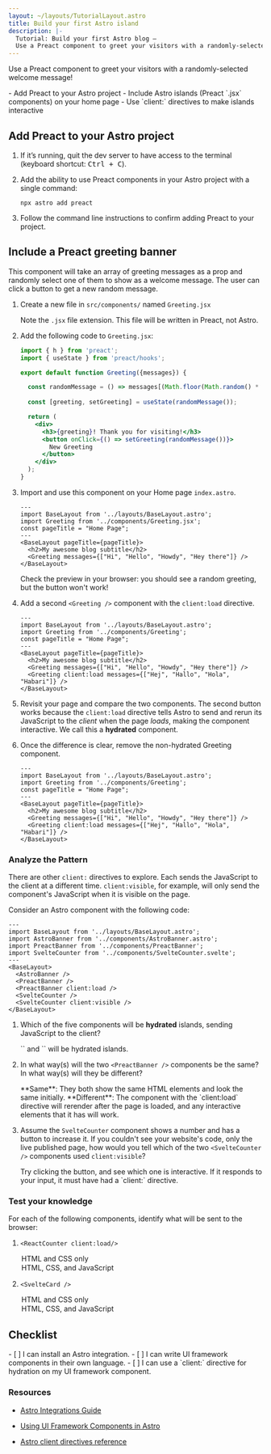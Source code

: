 ```yaml
---
layout: ~/layouts/TutorialLayout.astro
title: Build your first Astro island
description: |-
  Tutorial: Build your first Astro blog —
  Use a Preact component to greet your visitors with a randomly-selected message
---
```



 Use a Preact component to greet your visitors with a randomly-selected welcome message!

<PreCheck>
  - Add Preact to your Astro project
  - Include Astro islands (Preact `.jsx` components) on your home page
  - Use `client:` directives to make islands interactive
</PreCheck>

## Add Preact to your Astro project

1. If it’s running, quit the dev server to have access to the terminal (keyboard shortcut: <kbd>Ctrl + C</kbd>).

2. Add the ability to use Preact components in your Astro project with a single command:

    ```shell
    npx astro add preact
    ```

2. Follow the command line instructions to confirm adding Preact to your project.
 

## Include a Preact greeting banner

This component will take an array of greeting messages as a prop and randomly select one of them to show as a welcome message. The user can click a button to get a new random message.

1. Create a new file in `src/components/` named `Greeting.jsx`

    Note the `.jsx` file extension. This file will be written in Preact, not Astro.

2. Add the following code to `Greeting.jsx`:

    ```jsx title="src/components/Greeting.jsx"
    import { h } from 'preact';
    import { useState } from 'preact/hooks';

    export default function Greeting({messages}) {

      const randomMessage = () => messages[(Math.floor(Math.random() * messages.length))];
      
      const [greeting, setGreeting] = useState(randomMessage());

      return (
        <div> 
          <h3>{greeting}! Thank you for visiting!</h3>
          <button onClick={() => setGreeting(randomMessage())}>
            New Greeting
          </button>
        </div>
      );
    }
    ```

3. Import and use this component on your Home page `index.astro`.

    ```astro title="src/pages/index.astro" ins={3,8}
    ---
    import BaseLayout from '../layouts/BaseLayout.astro';
    import Greeting from '../components/Greeting.jsx';
    const pageTitle = "Home Page";
    ---
    <BaseLayout pageTitle={pageTitle}>
      <h2>My awesome blog subtitle</h2>
      <Greeting messages={["Hi", "Hello", "Howdy", "Hey there"]} />
    </BaseLayout>
    ```

    Check the preview in your browser: you should see a random greeting, but the button won't work!


4. Add a second `<Greeting />` component with the `client:load` directive.

    ```astro title="src/pages/index.astro" ins={9} "client:load"
    ---
    import BaseLayout from '../layouts/BaseLayout.astro';
    import Greeting from '../components/Greeting';
    const pageTitle = "Home Page";
    ---
    <BaseLayout pageTitle={pageTitle}>
      <h2>My awesome blog subtitle</h2>
      <Greeting messages={["Hi", "Hello", "Howdy", "Hey there"]} />
      <Greeting client:load messages={["Hej", "Hallo", "Hola", "Habari"]} />
    </BaseLayout>
    ```

  5. Revisit your page and compare the two components. The second button works because the `client:load` directive tells Astro to send and rerun its JavaScript to the _client_ when the page _loads_, making the component interactive. We call this a **hydrated** component.
  
  6. Once the difference is clear, remove the non-hydrated Greeting component.


      ```astro title="src/pages/index.astro" del={8} "client:load"
      ---
      import BaseLayout from '../layouts/BaseLayout.astro';
      import Greeting from '../components/Greeting';
      const pageTitle = "Home Page";
      ---
      <BaseLayout pageTitle={pageTitle}>
        <h2>My awesome blog subtitle</h2>
        <Greeting messages={["Hi", "Hello", "Howdy", "Hey there"]} />
        <Greeting client:load messages={["Hej", "Hallo", "Hola", "Habari"]} />
      </BaseLayout>
      ```

<Box icon="question-mark">

### Analyze the Pattern

There are other `client:` directives to explore. Each sends the JavaScript to the client at a different time. `client:visible`, for example, will only send the component's JavaScript when it is visible on the page.

Consider an Astro component with the following code:

```astro
---
import BaseLayout from '../layouts/BaseLayout.astro';
import AstroBanner from '../components/AstroBanner.astro';
import PreactBanner from '../components/PreactBanner';
import SvelteCounter from '../components/SvelteCounter.svelte';
---
<BaseLayout>
  <AstroBanner />
  <PreactBanner />
  <PreactBanner client:load />
  <SvelteCounter />
  <SvelteCounter client:visible />
</BaseLayout>
```

1. Which of the five components will be **hydrated** islands, sending JavaScript to the client?

    <p>
      <Spoiler>`<PreactBanner client:load />` and `<SvelteCounter client:visible />` will be hydrated islands.</Spoiler>
    </p>

2. In what way(s) will the two `<PreactBanner />` components be the same? In what way(s) will they be different? 

    <p>
      <Spoiler>**Same**: They both show the same HTML elements and look the same initially. **Different**: The component with the `client:load` directive will rerender after the page is loaded, and any interactive elements that it has will work.</Spoiler>
    </p>

3. Assume the `SvelteCounter` component shows a number and has a button to increase it. If you couldn't see your website's code, only the live published page, how would you tell which of the two `<SvelteCounter />` components used `client:visible`? 

    <p>
      <Spoiler>Try clicking the button, and see which one is interactive. If it responds to your input, it must have had a `client:` directive.</Spoiler>
    </p>
</Box>



<Box icon="question-mark">

### Test your knowledge

For each of the following components, identify what will be sent to the browser:

1. `<ReactCounter client:load/>`

    <MultipleChoice>
      <Option>
        HTML and CSS only
      </Option>
      <Option isCorrect>
        HTML, CSS, and JavaScript
      </Option>
    </MultipleChoice>

2. `<SvelteCard />`

    <MultipleChoice>
      <Option  isCorrect>
        HTML and CSS only
      </Option>
      <Option>
        HTML, CSS, and JavaScript
      </Option>
    </MultipleChoice>
</Box>

<Box icon="check-list">

## Checklist

<Checklist>
- [ ] I can install an Astro integration.
- [ ] I can write UI framework components in their own language.
- [ ] I can use a `client:` directive for hydration on my UI framework component.
</Checklist>
</Box>

### Resources

- [Astro Integrations Guide](/en/guides/integrations-guide/)

- [Using UI Framework Components in Astro](/en/core-concepts/framework-components/#using-framework-components)

- [Astro client directives reference](/en/reference/directives-reference/#client-directives)
